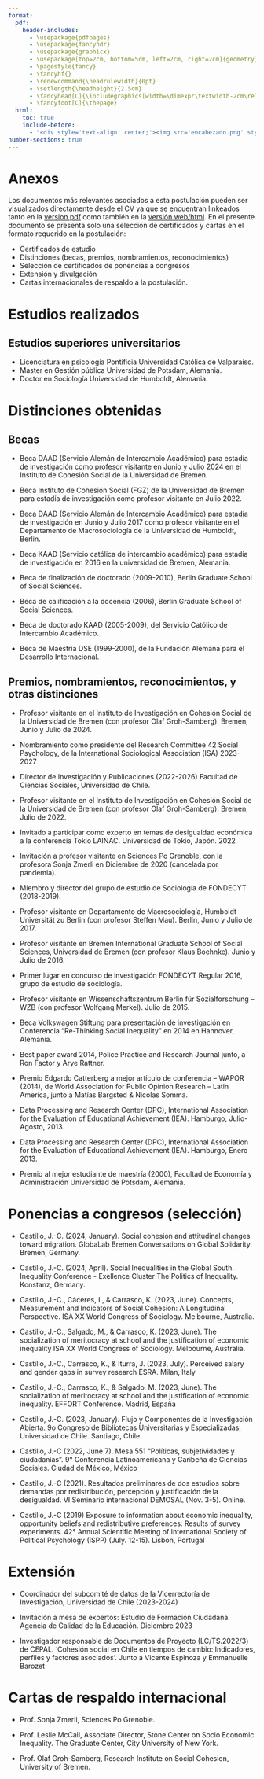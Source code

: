 ```yaml
---
format:
  pdf:
    header-includes:
      - \usepackage{pdfpages}
      - \usepackage{fancyhdr}
      - \usepackage{graphicx}
      - \usepackage[top=2cm, bottom=5cm, left=2cm, right=2cm]{geometry}
      - \pagestyle{fancy}
      - \fancyhf{}
      - \renewcommand{\headrulewidth}{0pt}
      - \setlength{\headheight}{2.5cm}
      - \fancyhead[C]{\includegraphics[width=\dimexpr\textwidth-2cm\relax,height=2.5cm]{encabezado.png}}
      - \fancyfoot[C]{\thepage}
  html:
    toc: true
    include-before:
      - "<div style='text-align: center;'><img src='encabezado.png' style='width: 100%; max-height: 2.5cm;'></div>"
number-sections: true 
---
```


# **Anexos** {-}

Los documentos más relevantes asociados a esta postulación pueden ser visualizados directamente desde el CV ya que se encuentran linkeados tanto en la [version pdf](https://juancarloscastillo.github.io/jerarquizacion-uch/jerarquizacion.pdf) como también en la [versión web/html](https://juancarloscastillo.github.io/jerarquizacion-uch/jerarquizacion.html). En el presente documento se presenta solo una selección de certificados y cartas en el formato requerido en la postulación:

- Certificados de estudio
- Distinciones (becas, premios, nombramientos, reconocimientos)
- Selección de certificados de ponencias a congresos
- Extensión y divulgación
- Cartas internacionales de respaldo a la postulación.

\newpage

# Estudios realizados

## Estudios superiores universitarios

- Licenciatura en psicología Pontificia Universidad Católica de Valparaíso.
- Master en Gestión pública Universidad de Potsdam, Alemania.
- Doctor en Sociología Universidad de Humboldt, Alemania.

```{=tex}
\includepdf[pages={1}]{anexos/estudios/titulos-grado.pdf}
\includepdf[pages={1}]{anexos/estudios/titulos-master.pdf}
\includepdf[pages={1}]{anexos/estudios/titulos-phd.pdf}
```

# Distinciones obtenidas

## Becas

- Beca DAAD (Servicio Alemán de Intercambio Académico) para estadía de investigación como profesor visitante en Junio y Julio 2024 en el Instituto de Cohesión Social de la Universidad de Bremen.

- Beca Instituto de Cohesión Social (FGZ) de la Universidad de Bremen para estadía de investigación como profesor visitante  en Julio 2022.

- Beca DAAD (Servicio Alemán de Intercambio Académico) para estadía de investigación en Junio y Julio 2017 como profesor visitante en el Departamento de Macrosociología de la Universidad de Humboldt, Berlin. 

- Beca KAAD (Servicio católica de intercambio académico) para estadía de investigación en 2016 en la universidad de Bremen, Alemania.

- Beca de finalización de doctorado (2009-2010), Berlin Graduate School of Social Sciences.

- Beca de calificación a la docencia (2006), Berlin Graduate School of Social Sciences.

- Beca de doctorado KAAD (2005-2009), del Servicio Católico de Intercambio Académico.

- Beca de Maestría DSE (1999-2000), de la Fundación Alemana para el Desarrollo Internacional.

```{=tex}
\includepdf[pages={1}]{anexos/distinciones/admisionesybecas-11.pdf}
\includepdf[pages={1}]{anexos/distinciones/admisionesybecas-10.pdf}
\includepdf[pages={1}]{anexos/distinciones/admisionesybecas-9.pdf}
\includepdf[pages={1}]{anexos/distinciones/admisionesybecas-8.pdf}
\includepdf[pages={1}]{anexos/distinciones/admisionesybecas-6.pdf}
\includepdf[pages={1}]{anexos/distinciones/admisionesybecas-4.pdf}
\includepdf[pages={1}]{anexos/distinciones/admisionesybecas-3.pdf}
\includepdf[pages={1}]{anexos/distinciones/admisionesybecas-1.pdf}
```
## Premios, nombramientos, reconocimientos, y otras distinciones

- Profesor visitante en el Instituto de Investigación en Cohesión Social de la Universidad de Bremen (con profesor Olaf Groh-Samberg). Bremen, Junio y Julio de 2024.

- Nombramiento como presidente del Research Committee 42 Social Psychology, de la International Sociological Association (ISA) 2023-2027

- Director de Investigación y Publicaciones (2022-2026) Facultad de Ciencias Sociales, Universidad de Chile.

- Profesor visitante en el Instituto de Investigación en Cohesión Social de la Universidad de Bremen (con profesor Olaf Groh-Samberg). Bremen, Julio de 2022.

- Invitado a participar como experto en temas de desigualdad económica a la conferencia Tokio LAINAC. Universidad de Tokio, Japón. 2022

- Invitación a profesor visitante en Sciences Po Grenoble, con la profesora Sonja Zmerli en Diciembre de 2020 (cancelada por pandemia).

- Miembro y director del grupo de estudio de Sociología de FONDECYT (2018-2019).
 
- Profesor visitante en Departamento de Macrosociología, Humboldt Universität zu Berlin (con profesor Steffen Mau). Berlin, Junio y Julio de 2017.

- Profesor visitante en Bremen International Graduate School of Social Sciences, Universidad de Bremen (con profesor Klaus Boehnke). Junio y Julio de 2016.

- Primer lugar en concurso de investigación FONDECYT Regular 2016, grupo de estudio de sociología.

- Profesor visitante en Wissenschaftszentrum Berlin für Sozialforschung – WZB (con profesor Wolfgang Merkel). Julio de 2015.

- Beca Volkswagen Stiftung para presentación de investigación en Conferencia “Re-Thinking Social Inequality” en 2014 en Hannover, Alemania.

- Best paper award 2014, Police Practice and Research Journal junto, a Ron Factor y Arye Rattner.

- Premio Edgardo Catterberg a mejor artículo de conferencia – WAPOR (2014), de World Association for Public Opinion Research – Latin America, junto a Matías Bargsted & Nicolas Somma.

- Data Processing and Research Center (DPC), International Association for the Evaluation of Educational Achievement (IEA). Hamburgo, Julio-Agosto, 2013.

- Data Processing and Research Center (DPC), International Association for the Evaluation of Educational Achievement (IEA). Hamburgo, Enero 2013.
 
- Premio al mejor estudiante de maestría (2000), Facultad de Economía y Administración Universidad de Potsdam, Alemania.


```{=tex}
\includepdf[pages={1}]{anexos/adicionales/Invitation-Juan-bremen23.pdf}
\includepdf[pages={1}]{anexos/distinciones/premiosyreconocimientos-3-ISARC42.pdf}
\includepdf[pages={1}]{anexos/cronologia-laboral/Constancia_aprobación_nombramiento_Juan_Castillo_Director_Investigación_Publicaciones.pdf}
\includepdf[pages={1}]{anexos/adicionales/Cooperation-Agreement_RISC-Castillo22.pdf}
\includepdf[pages={1}]{anexos/distinciones/CONSTANCIA_tokio_lainac.pdf}
\includepdf[pages={1}]{anexos/adicionales/Invitation-letter_castillo-grenoble19.pdf}
\includepdf[pages={1}]{anexos/cronologia-laboral/premiosyreconocimientos-6.pdf}
\includepdf[pages={1}]{anexos/adicionales/estadiasinvestigacion-5.pdf}
\includepdf[pages={1}]{anexos/adicionales/estadiasinvestigacion-4.pdf}
\includepdf[pages={1}]{anexos/distinciones/premiosyreconocimientos-5.pdf}
\includepdf[pages={1}]{anexos/adicionales/estadiasinvestigacion-3.pdf}
\includepdf[pages={1}]{anexos/distinciones/Castillo_Invitation_2014_03_20.pdf}
\includepdf[pages={1}]{anexos/distinciones/premiosyreconocimientos-2.pdf}
\includepdf[pages={1}]{anexos/distinciones/premiosyreconocimientos-4.pdf}
\includepdf[pages={1}]{anexos/adicionales/estadiasinvestigacion-2.pdf}
\includepdf[pages={1}]{anexos/adicionales/estadiasinvestigacion-1.pdf}
\includepdf[pages={1}]{anexos/distinciones/premiosyreconocimientos-1.pdf}
```
# Ponencias a congresos (selección)

- Castillo, J.-C. (2024, January). Social cohesion and attitudinal changes toward migration. GlobaLab Bremen Conversations on Global Solidarity. Bremen, Germany.

- Castillo, J.-C. (2024, April). Social Inequalities in the Global South. Inequality Conference - Exellence Cluster The Politics of Inequality. Konstanz, Germany.

- Castillo, J.-C., Cáceres, I., & Carrasco, K. (2023, June). Concepts, Measurement and Indicators of Social Cohesion: A Longitudinal Perspective. ISA XX World Congress of Sociology. Melbourne, Australia.

- Castillo, J.-C., Salgado, M., & Carrasco, K. (2023, June). The socialization of meritocracy at school and the justification of economic inequality ISA XX World Congress of Sociology. Melbourne, Australia.

- Castillo, J.-C., Carrasco, K., & Iturra, J. (2023, July). Perceived salary and gender gaps in survey research ESRA. Milan, Italy

- Castillo, J.-C., Carrasco, K., & Salgado, M. (2023, June). The socialization of meritocracy at school and the justification of economic inequality. EFFORT Conference. Madrid, España

- Castillo, J.-C. (2023, January). Flujo y Componentes de la Investigación Abierta. 9o Congreso de Bibliotecas Universitarias y Especializadas, Universidad de Chile. Santiago, Chile.

- Castillo, J.-C (2022, June 7). Mesa 551 "Políticas, subjetividades y ciudadanías". 9° Conferencia Latinoamericana y Caribeña de Ciencias Sociales. Ciudad de México, México

- Castillo, J.-C (2021). Resultados preliminares de dos estudios sobre demandas por redistribución, percepción y justificación de la desigualdad. VI Seminario internacional DEMOSAL (Nov. 3-5). Online.

- Castillo, J.-C (2019) Exposure to information about economic inequality, opportunity beliefs and redistributive preferences: Results of survey experiments. 42° Annual Scientific Meeting of International Society of Political Psychology (ISPP) (July. 12-15). Lisbon, Portugal

```{=tex}
\includepdf[pages={1}]{anexos/conferencias/glolab.pdf}
\includepdf[pages={1}]{anexos/conferencias/konstanz.pdf}
\includepdf[pages={1}]{anexos/conferencias/isa2023-cohesion.pdf}
\includepdf[pages={1}]{anexos/conferencias/ESRA2023_certificate.pdf}
\includepdf[pages={1}]{anexos/conferencias/effort-2023.pdf}
\includepdf[pages={1}]{anexos/conferencias/conferencista_2023.pdf}
\includepdf[pages={1}]{anexos/conferencias/certificado_participanteCLACSO.pdf}
\includepdf[pages={1}]{anexos/conferencias/demosal1.pdf}
\includepdf[pages={1}]{anexos/conferencias/castillo_certificateispp2019.pdf}
```

# Extensión

- Coordinador del subcomité de datos de la Vicerrectoría de Investigación, Universidad de Chile (2023-2024)

- Invitación a mesa de expertos: Estudio de Formación Ciudadana. Agencia de Calidad de la Educación. Diciembre 2023

- Investigador responsable de Documentos de Proyecto (LC/TS.2022/3) de CEPAL. 'Cohesión social en Chile en tiempos de cambio: Indicadores, perfiles y factores asociados'. Junto a Vicente Espinoza y Emmanuelle Barozet 

```{=tex}
\includepdf[pages={1}]{anexos/adicionales/ConstanciaSubcomitesJCC_vdch-firmado.pdf}
\includepdf[pages={1}]{anexos/distinciones/Invitacionexpertos_EstudioFormacionCiudadana.pdf}
\includepdf[pages={1}]{anexos/adicionales/cepal-portada.pdf}
```

# Cartas de respaldo internacional

- Prof. Sonja Zmerli, Sciences Po Grenoble.

- Prof. Leslie McCall, Associate Director, Stone Center on Socio Economic Inequality. The Graduate Center, City University of New York.

- Prof. Olaf Groh-Samberg, Research Institute on Social Cohesion, University of Bremen.

```{=tex}
\includepdf[pages={1}]{anexos/adicionales/recomendation-letter_Juan-Castillo.pdf}
\includepdf[pages={1}]{anexos/adicionales/JCCastillo-Letter-McCall.pdf}
\includepdf[pages={1}]{anexos/adicionales/LoR-Juan.pdf}
```

